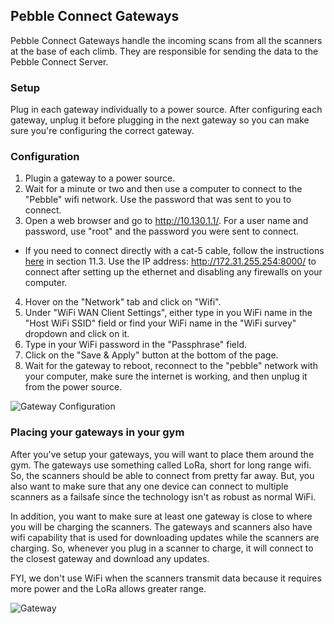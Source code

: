 ## Pebble Connect Gateways

Pebble Connect Gateways handle the incoming scans from all the scanners at the base of each climb. They are responsible for sending the data to the Pebble Connect Server.

### Setup

Plug in each gateway individually to a power source. After configuring each gateway, unplug it before plugging in the next gateway so you can make sure you're configuring the correct gateway.

### Configuration

1. Plugin a gateway to a power source.
2. Wait for a minute or two and then use a computer to connect to the "Pebble" wifi network. Use the password that was sent to you to connect.
3. Open a web browser and go to http://10.130.1.1/. For a user name and password, use "root" and the password you were sent to connect.
  * If you need to connect directly with a cat-5 cable, follow the instructions [here](http://wiki.dragino.com/xwiki/bin/view/Main/User%20Manual%20for%20All%20Gateway%20models/LPS8N%20-%20LoRaWAN%20Gateway%20User%20Manual/) in section 11.3. Use the IP address: http://172.31.255.254:8000/ to connect after setting up the ethernet and disabling any firewalls on your computer.
4. Hover on the "Network" tab and click on "Wifi".
5. Under "WiFi WAN Client Settings", either type in you WiFi name in the "Host WiFi SSID" field or find your WiFi name in the "WiFi survey" dropdown and click on it.
6. Type in your WiFi password in the "Passphrase" field.
7. Click on the "Save & Apply" button at the bottom of the page.
8. Wait for the gateway to reboot, reconnect to the "pebble" network with your computer, make sure the internet is working, and then unplug it from the power source.

![Gateway Configuration](../images/gateway-wifi.jpg)

### Placing your gateways in your gym

After you've setup your gateways, you will want to place them around the gym. The gateways use something called LoRa, short for long range wifi. So, the scanners should be able to connect from pretty far away. But, you also want to make sure that any one device can connect to multiple scanners as a failsafe since the technology isn't as robust as normal WiFi.

In addition, you want to make sure at least one gateway is close to where you will be charging the scanners. The gateways and scanners also have wifi capability that is used for downloading updates while the scanners are charging. So, whenever you plug in a scanner to charge, it will connect to the closest gateway and download any updates.

FYI, we don't use WiFi when the scanners transmit data because it requires more power and the LoRa allows greater range.

![Gateway](../images/gateway.jpg)
